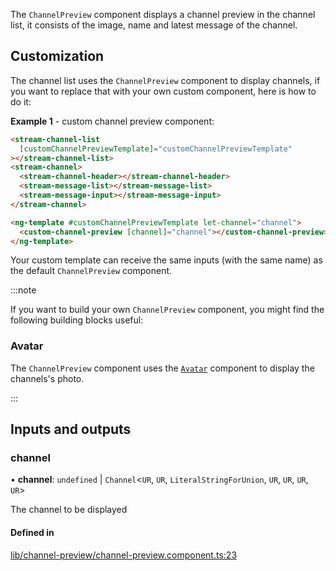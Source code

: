 The `ChannelPreview` component displays a channel preview in the channel list, it consists of the image, name and latest message of the channel.

## Customization

The channel list uses the `ChannelPreview` component to display channels, if you want to replace that with your own custom component, here is how to do it:

**Example 1** - custom channel preview component:

```html
<stream-channel-list
  [customChannelPreviewTemplate]="customChannelPreviewTemplate"
></stream-channel-list>
<stream-channel>
  <stream-channel-header></stream-channel-header>
  <stream-message-list></stream-message-list>
  <stream-message-input></stream-message-input>
</stream-channel>

<ng-template #customChannelPreviewTemplate let-channel="channel">
  <custom-channel-preview [channel]="channel"></custom-channel-preview>
</ng-template>
```

Your custom template can receive the same inputs (with the same name) as the default `ChannelPreview` component.

:::note

If you want to build your own `ChannelPreview` component, you might find the following building blocks useful:

### Avatar

The `ChannelPreview` component uses the [`Avatar`](./AvatarComponent.mdx) component to display the channels's photo.

:::

[//]: # "Start of generated content"
## Inputs and outputs 


### channel

• **channel**: `undefined` \| `Channel`<`UR`, `UR`, `LiteralStringForUnion`, `UR`, `UR`, `UR`, `UR`\>

The channel to be displayed

#### Defined in

[lib/channel-preview/channel-preview.component.ts:23](https://github.com/GetStream/stream-chat-angular/blob/7051a59/projects/stream-chat-angular/src/lib/channel-preview/channel-preview.component.ts#L23)

[//]: # "End of generated content"
